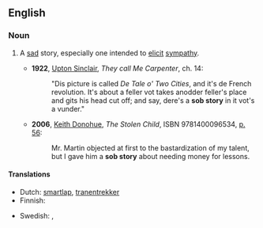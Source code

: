 ==English==

===Noun===
{{en-noun|sg=[[sob]] [[story]]|sob stories}}

# {{idiomatic}} A [[sad]] story, especially one intended to [[elicit]] [[sympathy]].
#* '''1922''', [[w:Upton Sinclair|Upton Sinclair]], ''They call Me Carpenter'', ch. 14:
#*: "Dis picture is called ''De Tale o' Two Cities'', and it's de French revolution. It's about a feller vot takes anodder feller's place and gits his head cut off; and say, dere's a '''sob story''' in it vot's a vunder."
#* '''2006''', [[w:Keith Donohue|Keith Donohue]], ''The Stolen Child'', ISBN 9781400096534, [http://books.google.ca/books?id=9ApE1F48IVwC&pg=PA56&dq=%22sob+story%22+subject:%22fiction%22&lr=&as_drrb_is=b&as_minm_is=0&as_miny_is=2001&as_maxm_is=0&as_maxy_is=2008&as_brr=3&cd=27#v=onepage&q=%22sob%20story%22%20subject%3A%22fiction%22&f=false p. 56]:
#*: Mr. Martin objected at first to the bastardization of my talent, but I gave him a '''sob story''' about needing money for lessons.

====Translations====
{{trans-top|sad story}}
* Dutch: [[smartlap]], [[tranentrekker]]
* Finnish: {{t|fi|nyyhkytarina}}
{{trans-mid}}
* Swedish: {{t|sv|snyfthistoria}}, {{t|sv|snyftare}}
{{trans-bottom}}